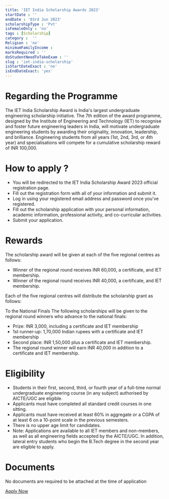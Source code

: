 ```yaml
---
title: 'IET India Scholarship Awards 2023'
startDate : ''
endDate : '03rd Jun 2023'
scholarshipType : 'Pvt'
isFemaleOnly : 'no'
tags : [Scholarship]
category :  ''
Religion : 'no'
minimumFamilyIncome :
marksRequired : ''
doStudentNeedToTakeExam : ''
slug : 'iet-india-scholarship'
isStartDateExact : 'no'
isEndDateExact: 'yes'
---
```



# Regarding the Programme
The IET India Scholarship Award is India's largest undergraduate engineering scholarship initiative. 
The 7th edition of the award programme, designed by the Institute of Engineering and Technology (IET) to recognise and foster future engineering leaders in India,
will motivate undergraduate engineering students by awarding their originality, innovation, leadership, and brilliance. 
Engineering students from all years (1st, 2nd, 3rd, or 4th year) and specialisations will compete for a cumulative scholarship reward of INR 100,000. 


# How to apply ?

 - You will be redirected to the IET India Scholarship Award 2023 official registration page.
 - Fill out the registration form with all of your information and submit it. 
 - Log in using your registered email address and password once you've registered. 
 - Fill out the scholarship application with your personal information, academic information, professional activity, and co-curricular activities. 
 - Submit your application.

# Rewards
The scholarship award will be given at each of the five regional centres as follows:
 - Winner of the regional round receives INR 60,000, a certificate, and IET membership.
 - Winner of the regional round receives INR 40,000, a certificate, and IET membership.

Each of the five regional centres will distribute the scholarship grant as follows:

 To the National Finals
The following scholarships will be given to the regional round winners who advance to the national finals: 
 - Prize: INR 3,000, including a certificate and IET membership
 - 1st runner-up: 1,70,000 Indian rupees with a certificate and IET membership
 - Second place: INR 1,50,000 plus a certificate and IET membership.
 - The regional round winner will earn INR 40,000 in addition to a certificate and IET membership.


# Eligibility

 - Students in their first, second, third, or fourth year of a full-time normal undergraduate engineering course (in any subject) authorised by AICTE/UGC are eligible.
 - Applicants must have completed all standard credit courses in one sitting.
 - Applicants must have received at least 60% in aggregate or a CGPA of at least 6 on a 10-point scale in the previous semesters.
 - There is no upper age limit for candidates.
 - Note: Applications are available to all IET members and non-members, as well as all engineering fields accepted by the AICTE/UGC. In addition, lateral entry students who begin the B.Tech degree in the second year are eligible to apply.



# Documents
No documents are required to be attached at the time of application

[Apply Now](https://scholarships.theietevents.com/?gclid=Cj0KCQjw3a2iBhCFARIsAD4jQB1Ux5DOPLfzZ5f00rWpJXJAcyfSqlNq09zB2QLv6vUSBMjUTt0RtEwaAkuPEALw_wcB#!)
